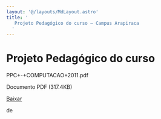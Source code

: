 ```yaml
---
layout: '@/layouts/MdLayout.astro'
title: '
   Projeto Pedagógico do curso — Campus Arapiraca
  '
---
```




Projeto Pedagógico do curso
===========================











 PPC+-+COMPUTACAO+2011.pdf
   

 Documento PDF
 (317.4KB)
 

[Baixar](/cpt/documentos/projeto-pedagogico/projeto-pedagogico-2011/ppc-computacao-2011.pdf/@@download/file/PPC+-+COMPUTACAO+2011.pdf) 



























 de
 

















